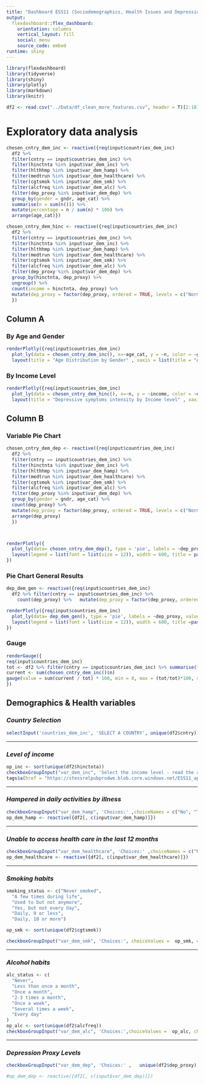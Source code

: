 ```yaml
---
title: "Dashboard ESS11 (Sociodemographics, Health Issues and Depression)"
output: 
  flexdashboard::flex_dashboard:
    orientation: columns
    vertical_layout: fill
    social: menu
    source_code: embed
runtime: shiny
---
```


```r


library(flexdashboard)
library(tidyverse)
library(shiny)
library(plotly)
library(markdown)
library(knitr)


```

```r

df2 <- read.csv("../Data/df_clean_more_features.csv", header = T)[2:18]

```

# Exploratory data analysis

```r
chosen_cntry_dem_inc <- reactive({req(input$countries_dem_inc)
  df2 %>%
  filter(cntry == input$countries_dem_inc) %>%
  filter(hinctnta %in% input$var_dem_inc) %>%
  filter(hlthhmp %in% input$var_dem_hamp) %>%
  filter(medtrun %in% input$var_dem_healthcare) %>%
  filter(cgtsmok %in% input$var_dem_smk) %>%
  filter(alcfreq %in% input$var_dem_alc) %>%
  filter(dep_proxy %in% input$var_dem_dep) %>%
  group_by(gender = gndr, age_cat) %>%
  summarise(n = sum(n())) %>%
  mutate(percentage = n / sum(n) * 100) %>%
  arrange(age_cat)})

chosen_cntry_dem_hinc <- reactive({req(input$countries_dem_inc)
  df2 %>%
  filter(cntry == input$countries_dem_inc) %>%
  filter(hinctnta %in% input$var_dem_inc) %>%
  filter(hlthhmp %in% input$var_dem_hamp) %>%
  filter(medtrun %in% input$var_dem_healthcare) %>%
  filter(cgtsmok %in% input$var_dem_smk) %>%
  filter(alcfreq %in% input$var_dem_alc) %>%
  filter(dep_proxy %in% input$var_dem_dep) %>%
  group_by(hinctnta, dep_proxy) %>%
  ungroup() %>%
  count(income = hinctnta, dep_proxy) %>%
  mutate(dep_proxy = factor(dep_proxy, ordered = TRUE, levels = c("Normal or Very Light", "Light", "Moderate", "Strong", "Extremely Strong")))
  })
```

## Column A {data-width="650"}

### By Age and Gender 

```r

renderPlotly({req(input$countries_dem_inc)
  plot_ly(data = chosen_cntry_dem_inc(), x=~age_cat, y = ~n, color = ~gender, type = 'bar', colors = c('Male' = '#444494', 'Female' = '#6dc5b5'), hovertemplate = "Value: %{y}<extra></extra>") %>%
  layout(title = "Age Distribution by Gender" , xaxis = list(title = "Age Category"), yaxis = list(title = "Frequency"), barmode = 'group')})
```

### By Income Level

```r

renderPlotly({req(input$countries_dem_inc)
  plot_ly(data = chosen_cntry_dem_hinc(), x=~n, y = ~income, color = ~dep_proxy, type = 'bar', orientation = 'h', colors = c("#66CDAA", "#00CED1", "#4682B4", "#4169E1", "#00008B"), hovertemplate = "Value: %{x}<extra></extra>") %>%
  layout(title = "Depressive symptoms intensity by Income level" , xaxis = list(title = "Count"), yaxis = list(title = "Income level", tickvals = 1:10), barmode = 'stack')})

```

## Column B

### Variable Pie Chart

```r

chosen_cntry_dem_dep <- reactive({req(input$countries_dem_inc)
  df2 %>%
  filter(cntry == input$countries_dem_inc) %>%
  filter(hinctnta %in% input$var_dem_inc) %>%
  filter(hlthhmp %in% input$var_dem_hamp) %>%
  filter(medtrun %in% input$var_dem_healthcare) %>%
  filter(cgtsmok %in% input$var_dem_smk) %>%
  filter(alcfreq %in% input$var_dem_alc) %>%
  filter(dep_proxy %in% input$var_dem_dep) %>%
  group_by(gender = gndr, age_cat) %>%
  count(dep_proxy) %>%
  mutate(dep_proxy = factor(dep_proxy, ordered = TRUE, levels = c("Normal or Very Light", "Light", "Moderate", "Strong", "Extremely Strong")))  %>%
  arrange(dep_proxy)
  })



renderPlotly({
  plot_ly(data= chosen_cntry_dem_dep(), type = 'pie', labels = ~dep_proxy, values = ~n) %>%
  layout(legend = list(font = list(size = 12)), width = 600, title = paste("Sample from", input$countries_dem_inc, "given the selected features"))
})


```

### Pie Chart General Results  

```r
dep_dem_gen <- reactive({req(input$countries_dem_inc)
  df2 %>% filter(cntry == input$countries_dem_inc) %>%
    count(dep_proxy) %>%   mutate(dep_proxy = factor(dep_proxy, ordered = TRUE, levels = c("Normal or Very Light", "Light", "Moderate", "Strong", "Extremely Strong")))})

renderPlotly({req(input$countries_dem_inc)
  plot_ly(data= dep_dem_gen(), type = 'pie', labels = ~dep_proxy, values = ~n) %>%
  layout(legend = list(font = list(size = 12)), width = 600, title =paste("Whole sample from", input$countries_dem_inc))
})


```

### Gauge

```r
renderGauge({
req(input$countries_dem_inc)
tot <- df2 %>% filter(cntry == input$countries_dem_inc) %>% summarise(total = n()) %>% pull(total)
current <- sum(chosen_cntry_dem_inc()$n)
gauge(value = sum(current / tot) * 100, min = 0, max = (tot/tot)*100, symbol = '%', label = paste('Total:',current))
})
```

## Demographics & Health variables {.sidebar data-width="250"}

### *Country Selection*

```r
selectInput('countries_dem_inc', 'SELECT A COUNTRY', unique(df2$cntry))

```

------------------------------------------------------------------------

### *Level of income*

```r
op_inc <- sort(unique(df2$hinctnta))
checkboxGroupInput("var_dem_inc", 'Select the income level - read the annex below', op_inc, inline = T, selected = op_inc)
tags$a(href = "https://stessrelpubprodwe.blob.core.windows.net/ESS11_appendix_a2_e01.pdf", "ESS11 Appendix Income")
```

------------------------------------------------------------------------

### *Hampered in daily activities by illness*

```r
checkboxGroupInput("var_dem_hamp", 'Choices:' ,choiceNames = c("No", "To some extent", "A lot") , choiceValues =  unique(df2$hlthhmp), inline = T, selected = unique(df2$hlthhmp))
op_dem_hamp <- reactive({df2[, c(input$var_dem_hamp)]})
```

------------------------------------------------------------------------

### *Unable to access health care in the last 12 months*

```r
checkboxGroupInput("var_dem_healthcare", 'Choices:' ,choiceNames = c("No","Yes") , choiceValues =  unique(df2$medtrun), inline = T, selected = unique(df2$medtrun))
op_dem_healthcare <- reactive({df2[, c(input$var_dem_healthcare)]})
```

------------------------------------------------------------------------

### *Smoking habits*

```r
smoking_status <- c("Never smoked",
  "A few times during life",
  "Used to but not anymore",
  "Yes, but not every day",
  "Daily, 9 or less",
  "Daily, 10 or more")

op_smk <- sort(unique(df2$cgtsmok))

checkboxGroupInput("var_dem_smk", 'Choices:', choiceValues =  op_smk, choiceNames = smoking_status ,inline = T, selected = op_smk)
```

------------------------------------------------------------------------

### *Alcohol habits*

```r
alc_status <- c(
  "Never",
  "Less than once a month",
  "Once a month",
  "2-3 times a month",
  "Once a week",
  "Several times a week",
  "Every day"
)
op_alc <- sort(unique(df2$alcfreq))
checkboxGroupInput("var_dem_alc", 'Choices:',choiceValues =  op_alc, choiceNames = alc_status ,inline = T, selected = op_alc)
```

------------------------------------------------------------------------


### *Depression Proxy Levels*
```r
checkboxGroupInput("var_dem_dep", 'Choices:' ,   unique(df2$dep_proxy), inline = T, selected = unique(df2$dep_proxy))

#op_dem_dep <- reactive({df2[, c(input$var_dem_dep)]})
```


